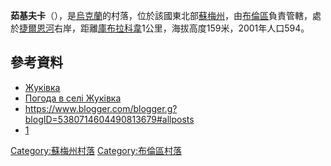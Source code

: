 {{coord|51|3|15|N|33|49|48|E|scale:100000_region:UA|display=title}}

'''茹基夫卡'''（{{lang-uk|Жуківка}}），是[[烏克蘭|烏克蘭]]的村落，位於該國東北部[[蘇梅州|蘇梅州]]，由[[布倫區_(烏克蘭)|布倫區]]負責管轄，處於[[捷爾恩河|捷爾恩河]]右岸，距離[[庫布拉科韋|庫布拉科韋]]1公里，海拔高度159米，2001年人口594。

==參考資料==
* [http://w1.c1.rada.gov.ua/pls/z7502/A005?rdat1=02.02.2010&rf7571=28747 Жуківка]{{dead link|date=2018年4月 |bot=InternetArchiveBot |fix-attempted=yes }}
* [http://weather.in.ua/ua/symskaja/7926 Погода в селі Жуківка] {{Wayback|url=http://weather.in.ua/ua/symskaja/7926 |date=20111219225913 }}
* https://www.blogger.com/blogger.g?blogID=5380714604490813679#allposts
* [https://web.archive.org/web/20150706153829/http://ivanzhytnyk.com/kultura/item/4432-anatoliy-moskalenko-vcheniy-slavist-yakiy-narodivsya-v-zhukivtsi-burinskogo-rayonu.html]

{{DEFAULTSORT:Жуківка}}

[[Category:蘇梅州村落|Category:蘇梅州村落]]
[[Category:布倫區村落|Category:布倫區村落]]


{{Sumy-geo-stub}}